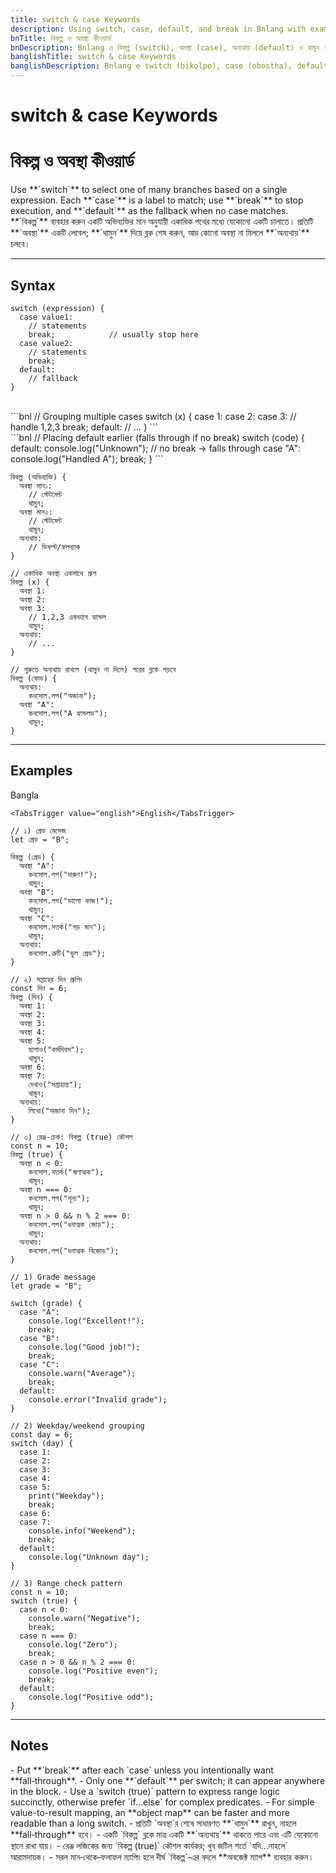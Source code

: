 ```yaml
---
title: switch & case Keywords
description: Using switch, case, default, and break in Bnlang with examples in English, Bangla, and Banglish.
bnTitle: বিকল্প ও অবস্থা কীওয়ার্ড
bnDescription: Bnlang এ বিকল্প (switch), অবস্থা (case), অন্যথায় (default) ও থামুন (break) ব্যবহারের নিয়ম ও উদাহরণ।
banglishTitle: switch & case Keywords
banglishDescription: Bnlang e switch (bikolpo), case (obostha), default (onnothay), break (thamun) usage with examples.
---
```


# <I18nEnglish>switch & case Keywords</I18nEnglish>
# <I18nBangla>বিকল্প ও অবস্থা কীওয়ার্ড</I18nBangla>


<I18nEnglish>
Use **`switch`** to select one of many branches based on a single expression.  
Each **`case`** is a label to match; use **`break`** to stop execution, and **`default`** as the fallback when no case matches.
</I18nEnglish>

<I18nBangla>
**`বিকল্প`** ব্যবহার করুন একটি অভিব্যক্তির মান অনুযায়ী একাধিক পথের মধ্যে যেকোনো একটি চালাতে।  
প্রতিটি **`অবস্থা`** একটি লেবেল; **`থামুন`** দিয়ে ব্লক শেষ করুন, আর কোনো অবস্থা না মিললে **`অন্যথায়`** চলবে।
</I18nBangla>



---

## Syntax

<I18nEnglish>

```bnl
switch (expression) {
  case value1:
    // statements
    break;            // usually stop here
  case value2:
    // statements
    break;
  default:
    // fallback
}
```
<br/>
```bnl
// Grouping multiple cases
switch (x) {
  case 1:
  case 2:
  case 3:
    // handle 1,2,3
    break;
  default:
    // ...
}
```
<br/>
```bnl
// Placing default earlier (falls through if no break)
switch (code) {
  default:
    console.log("Unknown");
    // no break -> falls through
  case "A":
    console.log("Handled A");
    break;
}
```
</I18nEnglish>

<I18nBangla>

```bnl
বিকল্প (অভিব্যক্তি) {
  অবস্থা মান১:
    // স্টেটমেন্ট
    থামুন;
  অবস্থা মান২:
    // স্টেটমেন্ট
    থামুন;
  অন্যথায়:
    // ডিফল্ট/ফলব্যাক
}
```

```bnl
// একাধিক অবস্থা একসাথে গ্রুপ
বিকল্প (x) {
  অবস্থা 1:
  অবস্থা 2:
  অবস্থা 3:
    // 1,2,3 একভাবে হ্যান্ডল
    থামুন;
  অন্যথায়:
    // ...
}
```

```bnl
// শুরুতে অন্যথায় রাখলে (থামুন না দিলে) পরের ব্লকে পড়বে
বিকল্প (কোড) {
  অন্যথায়:
    কনসোল.লগ("অজানা");
  অবস্থা "A":
    কনসোল.লগ("A হ্যান্ডলড");
    থামুন;
}
```
</I18nBangla>



---

## Examples

<Tabs defaultValue="bangla" className="w-full">
  <TabsList>
    <TabsTrigger value="bangla">Bangla</TabsTrigger>
    
    <TabsTrigger value="english">English</TabsTrigger>
  </TabsList>

  <TabsContent value="bangla">

```bnl
// ১) গ্রেড মেসেজ
let গ্রেড = "B";

বিকল্প (গ্রেড) {
  অবস্থা "A":
    কনসোল.লগ("দারুণ!");
    থামুন;
  অবস্থা "B":
    কনসোল.লগ("ভালো কাজ!");
    থামুন;
  অবস্থা "C":
    কনসোল.সতর্ক("গড় মান");
    থামুন;
  অন্যথায়:
    কনসোল.ত্রুটি("ভুল গ্রেড");
}

// ২) সপ্তাহের দিন গ্রুপিং
const দিন = 6;
বিকল্প (দিন) {
  অবস্থা 1:
  অবস্থা 2:
  অবস্থা 3:
  অবস্থা 4:
  অবস্থা 5:
    ছাপাও("কর্মদিবস");
    থামুন;
  অবস্থা 6:
  অবস্থা 7:
    দেখাও("সপ্তাহান্ত");
    থামুন;
  অন্যথায়:
    লিখো("অজানা দিন");
}

// ৩) রেঞ্জ‑চেক: বিকল্প (true) কৌশল
const n = 10;
বিকল্প (true) {
  অবস্থা n < 0:
    কনসোল.সতর্ক("ঋণাত্মক");
    থামুন;
  অবস্থা n === 0:
    কনসোল.লগ("শূন্য");
    থামুন;
  অবস্থা n > 0 && n % 2 === 0:
    কনসোল.লগ("ধনাত্মক জোড়");
    থামুন;
  অন্যথায়:
    কনসোল.লগ("ধনাত্মক বিজোড়");
}
```
  </TabsContent>

  

  <TabsContent value="english">

```bnl
// 1) Grade message
let grade = "B";

switch (grade) {
  case "A":
    console.log("Excellent!");
    break;
  case "B":
    console.log("Good job!");
    break;
  case "C":
    console.warn("Average");
    break;
  default:
    console.error("Invalid grade");
}

// 2) Weekday/weekend grouping
const day = 6;
switch (day) {
  case 1:
  case 2:
  case 3:
  case 4:
  case 5:
    print("Weekday");
    break;
  case 6:
  case 7:
    console.info("Weekend");
    break;
  default:
    console.log("Unknown day");
}

// 3) Range check pattern
const n = 10;
switch (true) {
  case n < 0:
    console.warn("Negative");
    break;
  case n === 0:
    console.log("Zero");
    break;
  case n > 0 && n % 2 === 0:
    console.log("Positive even");
    break;
  default:
    console.log("Positive odd");
}
```
  </TabsContent>
</Tabs>

---

## Notes

<I18nEnglish>
- Put **`break`** after each `case` unless you intentionally want **fall‑through**.  
- Only one **`default`** per switch; it can appear anywhere in the block.  
- Use a `switch (true)` pattern to express range logic succinctly, otherwise prefer `if...else` for complex predicates.  
- For simple value-to-result mapping, an **object map** can be faster and more readable than a long switch.
</I18nEnglish>

<I18nBangla>
- প্রতিটি `অবস্থা`র শেষে সাধারণত **`থামুন`** রাখুন, নাহলে **fall‑through** হবে।  
- একটি `বিকল্প` ব্লকে মাত্র একটি **`অন্যথায়`** থাকতে পারে এবং এটি যেকোনো স্থানে রাখা যায়।  
- রেঞ্জ লজিকের জন্য `বিকল্প (true)` কৌশল কার্যকর; খুব জটিল শর্তে `যদি...নাহলে` আরামদায়ক।  
- সরল মান‑থেকে‑ফলাফল ম্যাপিং হলে দীর্ঘ `বিকল্প`‑এর বদলে **অবজেক্ট ম্যাপ** ব্যবহার করুন।
</I18nBangla>



